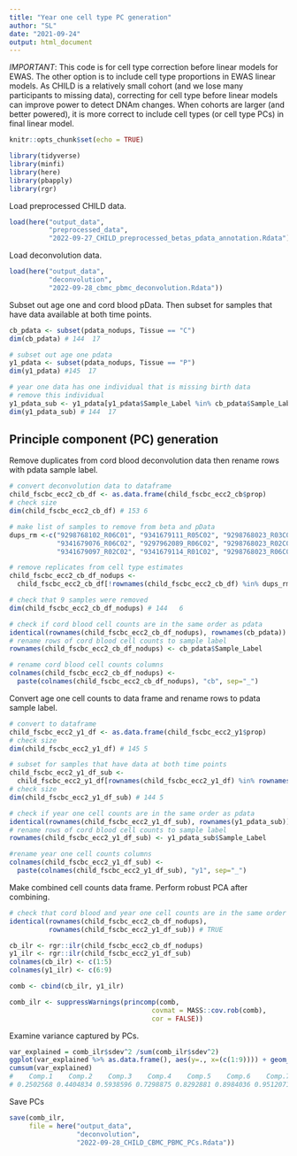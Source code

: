 ```yaml
---
title: "Year one cell type PC generation"
author: "SL"
date: "2021-09-24"
output: html_document
---
```


*IMPORTANT*: This code is for cell type correction before linear models for EWAS. The other option is to include cell type proportions in EWAS linear models. As CHILD is a relatively small cohort (and we lose many participants to missing data), correcting for cell type before linear models can improve power to detect DNAm changes. When cohorts are larger (and better powered), it is more correct to include cell types (or cell type PCs) in final linear model. 


```r
knitr::opts_chunk$set(echo = TRUE)
```

```r
library(tidyverse)
library(minfi)
library(here)
library(pbapply)
library(rgr)
```

Load preprocessed CHILD data.  
```r
load(here("output_data", 
          "preprocessed_data", 
          "2022-09-27_CHILD_preprocessed_betas_pdata_annotation.Rdata"))
```

Load deconvolution data.
```r
load(here("output_data", 
          "deconvolution", 
          "2022-09-28_cbmc_pbmc_deconvolution.Rdata"))
```


Subset out age one and cord blood pData. Then subset for samples that have data available at both time points. 
```r
cb_pdata <- subset(pdata_nodups, Tissue == "C")
dim(cb_pdata) # 144  17

# subset out age one pdata
y1_pdata <- subset(pdata_nodups, Tissue == "P")
dim(y1_pdata) #145  17

# year one data has one individual that is missing birth data
# remove this individual
y1_pdata_sub <- y1_pdata[y1_pdata$Sample_Label %in% cb_pdata$Sample_Label, ]
dim(y1_pdata_sub) # 144  17
```


## Principle component (PC) generation 

Remove duplicates from cord blood deconvolution data then rename rows with pdata sample label.
```r
# convert deconvolution data to dataframe
child_fscbc_ecc2_cb_df <- as.data.frame(child_fscbc_ecc2_cb$prop)
# check size
dim(child_fscbc_ecc2_cb_df) # 153 6

# make list of samples to remove from beta and pData
dups_rm <-c("9298768102_R06C01", "9341679111_R05C02", "9298768023_R03C02",
            "9341679076_R06C02", "9297962089_R06C02", "9298768023_R02C02",
            "9341679097_R02C02", "9341679114_R01C02", "9298768023_R06C01")

# remove replicates from cell type estimates                      
child_fscbc_ecc2_cb_df_nodups <-
  child_fscbc_ecc2_cb_df[!rownames(child_fscbc_ecc2_cb_df) %in% dups_rm, ]

# check that 9 samples were removed
dim(child_fscbc_ecc2_cb_df_nodups) # 144   6

# check if cord blood cell counts are in the same order as pdata
identical(rownames(child_fscbc_ecc2_cb_df_nodups), rownames(cb_pdata)) # TRUE
# rename rows of cord blood cell counts to sample label
rownames(child_fscbc_ecc2_cb_df_nodups) <- cb_pdata$Sample_Label

# rename cord blood cell counts columns
colnames(child_fscbc_ecc2_cb_df_nodups) <- 
  paste(colnames(child_fscbc_ecc2_cb_df_nodups), "cb", sep="_")
```

Convert age one cell counts to data frame and rename rows to pdata sample label.
```r
# convert to dataframe
child_fscbc_ecc2_y1_df <- as.data.frame(child_fscbc_ecc2_y1$prop)
# check size
dim(child_fscbc_ecc2_y1_df) # 145 5

# subset for samples that have data at both time points
child_fscbc_ecc2_y1_df_sub <- 
  child_fscbc_ecc2_y1_df[rownames(child_fscbc_ecc2_y1_df) %in% rownames(y1_pdata_sub), ]
# check size
dim(child_fscbc_ecc2_y1_df_sub) # 144 5

# check if year one cell counts are in the same order as pdata
identical(rownames(child_fscbc_ecc2_y1_df_sub), rownames(y1_pdata_sub)) # TRUE
# rename rows of cord blood cell counts to sample label
rownames(child_fscbc_ecc2_y1_df_sub) <- y1_pdata_sub$Sample_Label

#rename year one cell counts columns
colnames(child_fscbc_ecc2_y1_df_sub) <-
  paste(colnames(child_fscbc_ecc2_y1_df_sub), "y1", sep="_")
```


Make combined cell counts data frame. Perform robust PCA after combining.
```r
# check that cord blood and year one cell counts are in the same order
identical(rownames(child_fscbc_ecc2_cb_df_nodups), 
          rownames(child_fscbc_ecc2_y1_df_sub)) # TRUE

cb_ilr <- rgr::ilr(child_fscbc_ecc2_cb_df_nodups) 
y1_ilr <- rgr::ilr(child_fscbc_ecc2_y1_df_sub) 
colnames(cb_ilr) <- c(1:5)
colnames(y1_ilr) <- c(6:9)

comb <- cbind(cb_ilr, y1_ilr)

comb_ilr <- suppressWarnings(princomp(comb, 
                                    covmat = MASS::cov.rob(comb), 
                                    cor = FALSE))
```


Examine variance captured by PCs.
```r
var_explained = comb_ilr$sdev^2 /sum(comb_ilr$sdev^2)
ggplot(var_explained %>% as.data.frame(), aes(y=., x=(c(1:9)))) + geom_col()
cumsum(var_explained) 
#    Comp.1    Comp.2    Comp.3    Comp.4    Comp.5    Comp.6    Comp.7    Comp.8    Comp.9 
# 0.2502568 0.4404834 0.5938596 0.7298875 0.8292881 0.8984036 0.9512071 0.9875401 1.0000000 
```

Save PCs
```r
save(comb_ilr,
     file = here("output_data", 
                 "deconvolution",
                 "2022-09-28_CHILD_CBMC_PBMC_PCs.Rdata"))
```